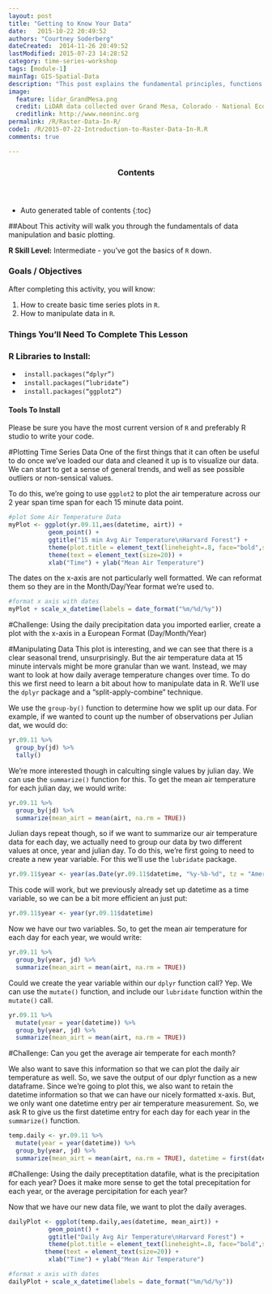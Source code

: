 ```yaml
---
layout: post
title: "Getting to Know Your Data"
date:   2015-10-22 20:49:52
authors: "Courtney Soderberg"
dateCreated:  2014-11-26 20:49:52
lastModified: 2015-07-23 14:28:52
category: time-series-workshop
tags: [module-1]
mainTag: GIS-Spatial-Data
description: "This post explains the fundamental principles, functions and metadata that you need to work with raster data in R."
image:
  feature: lidar_GrandMesa.png
  credit: LiDAR data collected over Grand Mesa, Colorado - National Ecological Observatory Network (NEON)
  creditlink: http://www.neoninc.org
permalink: /R/Raster-Data-In-R/
code1: /R/2015-07-22-Introduction-to-Raster-Data-In-R.R
comments: true

---
```


<section id="table-of-contents" class="toc">
  <header>
    <h3>Contents</h3>
  </header>
<div id="drawer" markdown="1">
*  Auto generated table of contents
{:toc}
</div>
</section><!-- /#table-of-contents -->

##About
This activity will walk you through the fundamentals of data manipulation and basic plotting.

**R Skill Level:** Intermediate - you've got the basics of `R` down.

<div id="objectives">

<h3>Goals / Objectives</h3>
After completing this activity, you will know:
<ol>
<li>How to create basic time series plots in `R`.</li>
<li>How to manipulate data in `R`.</li>
</ol>

<h3>Things You'll Need To Complete This Lesson</h3>

<h3>R Libraries to Install:</h3>
<ul>
<li><code> install.packages("dplyr")</code></li>
<li><code> install.packages("lubridate")</code></li>
<li><code> install.packages("ggplot2")</code></li>

</ul>
<h4>Tools To Install</h4>

Please be sure you have the most current version of `R` and preferably
R studio to write your code.

#Plotting Time Series Data
One of the first things that it can often be useful to do once we've loaded our data and cleaned it up is to visualize our data. We can start to get a sense of general trends, and well as see possible outliers or non-sensical values. 

To do this, we're going to use `ggplot2` to plot the air temperature across our 2 year span time span for each 15 minute data point.

```r
#plot Some Air Temperature Data
myPlot <- ggplot(yr.09.11,aes(datetime, airt)) +
           geom_point() +
           ggtitle("15 min Avg Air Temperature\nHarvard Forest") +
           theme(plot.title = element_text(lineheight=.8, face="bold",size = 20)) +
           theme(text = element_text(size=20)) +
           xlab("Time") + ylab("Mean Air Temperature")
```

The dates on the x-axis are not particularly well formatted. We can reformat them so they are in the Month/Day/Year format we're used to.
```r
#format x axis with dates
myPlot + scale_x_datetime(labels = date_format("%m/%d/%y"))
```

#Challenge: Using the daily precipitation data you imported earlier, create a plot with the x-axis in a European Format (Day/Month/Year)

#Manipulating Data
This plot is interesting, and we can see that there is a clear seasonal trend, unsurprisingly. But the air temperature data at 15 minute intervals might be more granular than we want. Instead, we may want to look at how daily average temperature changes over time. To do this we first need to learn a bit about how to manipulate data in R. We'll use the `dplyr` package and a "split-apply-combine" technique.

We use the `group-by()` function to determine how we split up our data. For example, if we wanted to count up the number of observations per Julian dat, we would do:

```r
yr.09.11 %>%
  group_by(jd) %>%
  tally()
```

We're more interested though in calculting single values by julian day. We can use the `summarize()` function for this. To get the mean air temperature for each julian day, we would write:
```r
yr.09.11 %>%
  group_by(jd) %>%
  summarize(mean_airt = mean(airt, na.rm = TRUE))
```

Julian days repeat though, so if we want to summarize our air temperature data for each day, we actually need to group our data by two different values at once, year and julian day. To do this, we're first going to need to create a new year variable. For this we'll use the `lubridate` package.

```r
yr.09.11$year <- year(as.Date(yr.09.11$datetime, "%y-%b-%d", tz = "America/New_York"))
```

This code will work, but we previously already set up datetime as a time variable, so we can be a bit more efficient an just put:

```r
yr.09.11$year <- year(yr.09.11$datetime)
```

Now we have our two variables. So, to get the mean air temperature for each day for each year, we would write:

```r
yr.09.11 %>%
  group_by(year, jd) %>%
  summarize(mean_airt = mean(airt, na.rm = TRUE))
```


Could we create the year variable within our `dplyr` function call? Yep. We can use the `mutate()` function, and include our `lubridate` function within the `mutate()` call.

```r
yr.09.11 %>%
  mutate(year = year(datetime)) %>%
  group_by(year, jd) %>%
  summarize(mean_airt = mean(airt, na.rm = TRUE))
```

#Challenge: Can you get the average air temperate for each month?

We also want to save this information so that we can plot the daily air temperature as well. So, we save the output of our dplyr function as a new dataframe. Since we're going to plot this, we also want to retain the datetime information so that we can have our nicely formatted x-axis. But, we only want one datetime entry per air temperature measurement. So, we ask R to give us the first datetime entry for each day for each year in the `summarize()` function.

```r
temp.daily <- yr.09.11 %>%
  mutate(year = year(datetime)) %>%
  group_by(year, jd) %>%
  summarize(mean_airt = mean(airt, na.rm = TRUE), datetime = first(datetime))
```

#Challenge: Using the daily preceptitation datafile, what is the precipitation for each year? Does it make more sense to get the total precepitation for each year, or the average percipitation for each year?

Now that we have our new data file, we want to plot the daily averages.

```r
dailyPlot <- ggplot(temp.daily,aes(datetime, mean_airt)) +
           geom_point() +
           ggtitle("Daily Avg Air Temperature\nHarvard Forest") +
           theme(plot.title = element_text(lineheight=.8, face="bold",size = 20)) +
          theme(text = element_text(size=20)) +
           xlab("Time") + ylab("Mean Air Temperature")

#format x axis with dates
dailyPlot + scale_x_datetime(labels = date_format("%m/%d/%y"))
```
